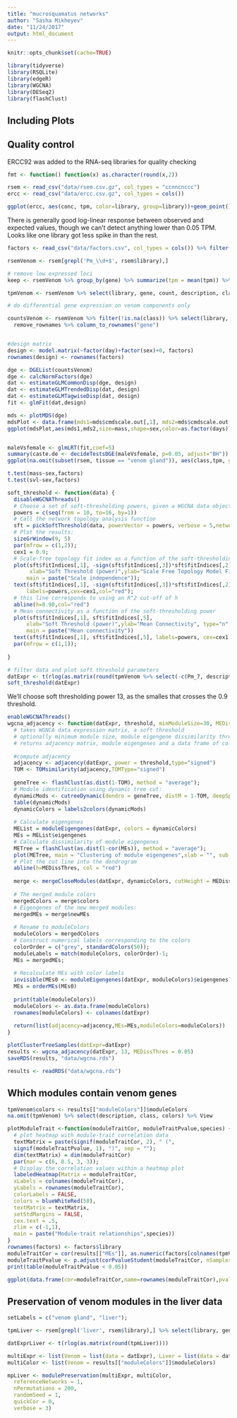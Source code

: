 ```yaml
---
title: "mucrosquamatus networks"
author: "Sasha Mikheyev"
date: "11/24/2017"
output: html_document
---
```


```r
knitr::opts_chunk$set(cache=TRUE)
```

```r
library(tidyverse)
library(RSQLite)
library(edgeR)
library(WGCNA)
library(DESeq2)
library(flashClust)
```

## Including Plots

## Quality control
ERCC92 was added to the RNA-seq libraries for quality checking
```r
fmt <- function() function(x) as.character(round(x,2))

rsem <- read_csv("data/rsem.csv.gz", col_types = "ccnncnccc")
ercc <- read_csv("data/ercc.csv.gz", col_types = cols())

ggplot(ercc, aes(conc, tpm, color=library, group=library))+geom_point()+scale_x_continuous(labels = fmt(),trans="log2")+ scale_y_continuous(labels = fmt(),trans="log2")+theme_bw()+ xlab("Spike-in concentration (attamol/ul)")+ylab("Spike-in TPM") + geom_hline(yintercept = .05, color = "red")+guides(color=F)
```

There is generally good log-linear response between observed and expected values, though we can't detect anything lower than 0.05 TPM. Looks like one library got less spike in than the rest.

```r
factors <- read_csv("data/factors.csv", col_types = cols()) %>% filter(tissue == "venom gland")

rsemVenom <- rsem[grepl('Pm_\\d+$', rsem$library),]

# remove low expressed loci
keep <- rsemVenom %>% group_by(gene) %>% summarize(tpm = mean(tpm)) %>% filter(tpm>0.05) %>% select(gene) # genes to keep

tpmVenom <- rsemVenom %>% select(library, gene, count, description, class) %>% filter(gene %in% keep$gene) %>%  spread(key = library, value = count)  %>%  remove_rownames %>% column_to_rownames("gene")

# do differential gene expression on venom components only

countsVenom <- rsemVenom %>% filter(!is.na(class)) %>% select(library, gene, count) %>%  spread(key = library, value = count) %>% 
  remove_rownames %>% column_to_rownames("gene")


#design matrix
design <- model.matrix(~factor(day)+factor(sex)+0, factors)
rownames(design) <- rownames(factors)

dge <- DGEList(countsVenom)
dge <- calcNormFactors(dge)
dat <- estimateGLMCommonDisp(dge, design)
dat <- estimateGLMTrendedDisp(dat, design)
dat <- estimateGLMTagwiseDisp(dat, design)
fit <- glmFit(dat,design)

mds <- plotMDS(dge)
mdsPlot <- data.frame(mds1=mds$cmdscale.out[,1], mds2=mds$cmdscale.out[,2], ID=rownames(mds$cmdscale.out),days=factors$day,sex=factors$sex,mass=factors$mass)
ggplot(mdsPlot,aes(mds1,mds2,size=mass,shape=sex,color=as.factor(days)))+geom_point()+my_theme()+scale_colour_grey(start=0.8, end = 0)


maleVsfemale <- glmLRT(fit,coef=5)  
summary(caste.de <- decideTestsDGE(maleVsfemale, p=0.05, adjust="BH"))
ggplot(na.omit(subset(rsem, tissue == "venom gland")), aes(class,tpm, group=sex)) + scale_y_log10()+ stat_summary(fun.data = "mean_cl_boot", position = position_dodge(width = .75), aes(colour = sex))

t.test(mass~sex,factors)
t.test(svl~sex,factors)

```

```r
soft_threshold <- function(data) {
  disableWGCNAThreads()
  # Choose a set of soft-thresholding powers, given a WGCNA data object
  powers = c(seq(from = 10, to=16, by=1))
  # Call the network topology analysis function
  sft = pickSoftThreshold(data, powerVector = powers, verbose = 5,networkType = "signed")
  # Plot the results:
  sizeGrWindow(9, 5)
  par(mfrow = c(1,2));
  cex1 = 0.9;
  # Scale-free topology fit index as a function of the soft-thresholding power
  plot(sft$fitIndices[,1], -sign(sft$fitIndices[,3])*sft$fitIndices[,2],
       xlab="Soft Threshold (power)",ylab="Scale Free Topology Model Fit,signed R^2",type="n",
      main = paste("Scale independence"));
  text(sft$fitIndices[,1], -sign(sft$fitIndices[,3])*sft$fitIndices[,2],
      labels=powers,cex=cex1,col="red");
  # this line corresponds to using an R^2 cut-off of h
  abline(h=0.90,col="red")
  # Mean connectivity as a function of the soft-thresholding power
  plot(sft$fitIndices[,1], sft$fitIndices[,5],
      xlab="Soft Threshold (power)",ylab="Mean Connectivity", type="n",
      main = paste("Mean connectivity"))
  text(sft$fitIndices[,1], sft$fitIndices[,5], labels=powers, cex=cex1,col="red")
  par(mfrow = c(1,1));
    
}

# filter data and plot soft threshold parameters
datExpr <- t(rlog(as.matrix(round(tpmVenom %>% select(-c(Pm_7, description, class))))))
soft_threshold(datExpr)
```

We'll choose soft thresholding power 13, as the smalles that crosses the 0.9 threshold. 

```r
enableWGCNAThreads()
wgcna_adjacency <- function(datExpr, threshold, minModuleSize=30, MEDissThres = 0.2, deepSplit = 2) {
  # takes WGNCA data expression matrix, a soft threshold
  # optionally minimum module size, module eigengene dissimilarity threshold, and splitting threthold
  # returns adjacency matrix, module eigengenes and a data frame of colors 
  
  #compute adjacency
  adjacency <- adjacency(datExpr, power = threshold,type="signed")
  TOM <- TOMsimilarity(adjacency,TOMType="signed")
  
  geneTree <- flashClust(as.dist(1-TOM), method = "average");
  # Module identification using dynamic tree cut:
  dynamicMods <- cutreeDynamic(dendro = geneTree, distM = 1-TOM, deepSplit = 2, pamRespectsDendro = FALSE, minClusterSize = minModuleSize);
  table(dynamicMods)
  dynamicColors = labels2colors(dynamicMods)
  
  # Calculate eigengenes
  MEList = moduleEigengenes(datExpr, colors = dynamicColors)
  MEs = MEList$eigengenes
  # Calculate dissimilarity of module eigengenes
  METree = flashClust(as.dist(1-cor(MEs)), method = "average");
  plot(METree, main = "Clustering of module eigengenes",xlab = "", sub = "")
  # Plot the cut line into the dendrogram
  abline(h=MEDissThres, col = "red")
  
  merge <- mergeCloseModules(datExpr, dynamicColors, cutHeight = MEDissThres, verbose = 0)
  
  # The merged module colors
  mergedColors = merge$colors
  # Eigengenes of the new merged modules:
  mergedMEs = merge$newMEs
  
  # Rename to moduleColors
  moduleColors = mergedColors
  # Construct numerical labels corresponding to the colors
  colorOrder = c("grey", standardColors(50));
  moduleLabels = match(moduleColors, colorOrder)-1;
  MEs = mergedMEs;
  
  # Recalculate MEs with color labels
  invisible(MEs0 <- moduleEigengenes(datExpr, moduleColors)$eigengenes)
  MEs = orderMEs(MEs0)
  
  print(table(moduleColors))
  moduleColors <- as.data.frame(moduleColors)
  rownames(moduleColors) <- colnames(datExpr)
  
  return(list(adjacency=adjacency,MEs=MEs,moduleColors=moduleColors))
}
```

```r
plotClusterTreeSamples(datExpr=datExpr)
results <- wgcna_adjacency(datExpr, 13, MEDissThres = 0.05)
saveRDS(results, "data/wgcna.rds")
```

```r
results <- readRDS("data/wgcna.rds")
```

## Which modules contain venom genes
```r
tpmVenom$colors <- results[["moduleColors"]]$moduleColors
na.omit(tpmVenom) %>% select(description, class, colors) %>% View

```


```r
plotModuleTrait <-function(moduleTraitCor, moduleTraitPvalue,species) {
  # plot heatmap with module-trait correlation data
  textMatrix = paste(signif(moduleTraitCor, 2), " (",
  signif(moduleTraitPvalue, 1), ")", sep = "");
  dim(textMatrix) = dim(moduleTraitCor)
  par(mar = c(6, 8.5, 3, 3));
  # Display the correlation values within a heatmap plot
  labeledHeatmap(Matrix = moduleTraitCor,
  xLabels = colnames(moduleTraitCor),
  yLabels = rownames(moduleTraitCor),
  colorLabels = FALSE,
  colors = blueWhiteRed(50),
  textMatrix = textMatrix,
  setStdMargins = FALSE,
  cex.text = .5,
  zlim = c(-1,1),
  main = paste("Module-trait relationships",species))
}
rownames(factors) <- factors$library
moduleTraitCor = cor(results[["MEs"]], as.numeric(factors[colnames(tpmVenom %>% select(-c(Pm_7, description, class, colors)) ),"day"]), use = "p",method="spearman")
moduleTraitPvalue <- p.adjust(corPvalueStudent(moduleTraitCor, nSamples=29), method = "fdr")
print(table(moduleTraitPvalue < 0.05))

ggplot(data.frame(cor=moduleTraitCor,name=rownames(moduleTraitCor),pval=moduleTraitPvalue),aes(x=1,y=name,label=paste(signif(moduleTraitCor, 2), " (", signif(moduleTraitPvalue, 2), ")", sep = "")))+ geom_tile(aes(fill=cor))+ scale_fill_gradient(low = "steelblue",high = "#FF4D4D")+theme_bw()+geom_text()+xlab("")+ylab("")+theme(axis.text.x  = element_blank(),axis.ticks.x  = element_blank())
```

## Preservation of venom modules in the liver data

```r
setLabels = c("venom gland", "liver");

tpmLiver <- rsem[grepl('liver', rsem$library),] %>% select(library, gene, count) %>% filter(gene %in% keep$gene) %>%  spread(key = library, value = count)  %>%  remove_rownames %>% column_to_rownames("gene")

datExprLiver <- t(rlog(as.matrix(round(tpmLiver))))

multiExpr <- list(Venom = list(data = datExpr), Liver = list(data = datExprLiver))
multiColor <- list(Venom = results[["moduleColors"]]$moduleColors)

mpLiver <- modulePreservation(multiExpr, multiColor,
  referenceNetworks = 1,
  nPermutations = 200,
  randomSeed = 1,
  quickCor = 0,
  verbose = 3)
```